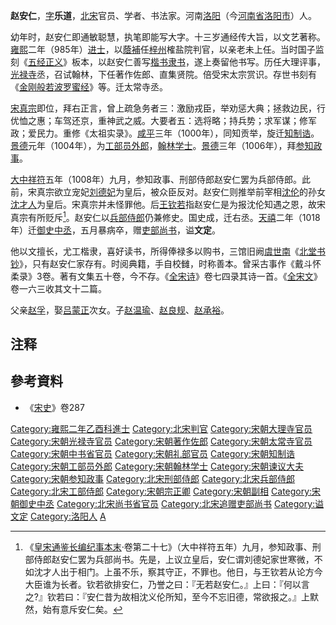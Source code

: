 '''赵安仁'''{{BD|957年||1018年|}}，[[表字|字]]'''乐道'''，[[北宋|北宋]]官员、学者、书法家。河南[[洛阳县|洛阳]]（今[[河南省|河南省]][[洛阳市|洛阳市]]）人。

幼年时，赵安仁即通敏聪慧，执笔即能写大字。十三岁通经传大旨，以文艺著称。[[雍熙|雍熙]]二年（985年）[[进士|进士]]，以[[蔭補|蔭補]]任[[梓州|梓州]]榷盐院判官，以亲老未上任。当时国子监刻《[[五经正义|五经正义]]》板本，以赵安仁善写[[楷书|楷书]][[隶书|隶书]]，遂上奏留他书写。历任大理评事，[[光禄寺|光禄寺]]丞，召试翰林，下任著作佐郎、直集贤院。倍受宋太宗赏识。存世书刻有《[[金刚般若波罗蜜经|金刚般若波罗蜜经]]》等。迁太常寺丞。

[[宋真宗|宋真宗]]即位，拜右正言，曾上疏急务者三：激励戎臣，举劝惩大典；拯救边民，行优恤之惠；车驾还京，重神武之威。大要者五：选将略；持兵势；求军谋；修军政；爱民力。重修《太祖实录》。[[咸平|咸平]]三年（1000年），同知贡举，旋迁[[知制诰|知制诰]]。[[景德|景德]]元年（1004年），为[[工部员外郎|工部员外郎]]，[[翰林学士|翰林学士]]。[[景德|景德]]三年（1006年），拜[[参知政事|参知政事]]。

[[大中祥符|大中祥符]]五年（1008年）九月，参知政事、刑部侍郎赵安仁罢为兵部侍郎。此前，宋真宗欲立宠妃[[章献皇后|刘德妃]]为皇后，被众臣反对。赵安仁则推举前宰相[[沈倫|沈伦]]的孙女[[昭靜貴妃|沈才人]]为皇后。宋真宗并未怪罪他。后[[王欽若|王钦若]]指赵安仁是为报沈伦知遇之恩，故宋真宗有所贬斥<ref>《[[皇宋通鉴长编纪事本末|皇宋通鉴长编纪事本末]]·卷第二十七》（大中祥符五年）九月，参知政事、刑部侍郎赵安仁罢为兵部尚书。先是，上议立皇后，安仁谓刘德妃家世寒微，不如沈才人出于相门。上虽不乐，察其守正，不罪也。他日，与王钦若从论方今大臣谁为长者。钦若欲排安仁，乃誉之曰：『无若赵安仁。』上曰：『何以言之?』钦若曰：『安仁昔为故相沈义伦所知，至今不忘旧德，常欲报之。』上默然，始有意斥安仁矣。</ref>。赵安仁以[[兵部侍郎|兵部侍郎]]仍兼修史。国史成，迁右丞。[[天禧_(北宋)|天禧]]二年（1018年）迁[[御史中丞|御史中丞]]，五月暴病卒，赠[[吏部尚书|吏部尚书]]，谥'''文定'''。

他以文擅长，尤工楷隶，喜好读书，所得俸禄多以购书，三馆旧阙[[虞世南|虞世南]]《[[北堂书钞|北堂书钞]]》，只有赵安仁家存有。时阅典籍，手自校雠，时称善本。曾采古事作《戴斗怀柔录》3卷。著有文集五十卷，今不存。《[[全宋诗|全宋诗]]》卷七四录其诗一首。《[[全宋文|全宋文]]》卷一六三收其文十二篇。

父亲[[赵孚|赵孚]]，娶[[吕蒙正|吕蒙正]]次女。子[[赵温瑜|赵温瑜]]、[[赵良规|赵良规]]、[[赵承裕|赵承裕]]。

== 注释  ==

{{Reflist}}

== 參考資料 ==
* 《[[宋史|宋史]]》卷287

{{DEFAULTSORT:Z}}
[[Category:雍熙二年乙酉科進士|Category:雍熙二年乙酉科進士]]
[[Category:北宋判官|Category:北宋判官]]
[[Category:宋朝大理寺官员|Category:宋朝大理寺官员]]
[[Category:宋朝光禄寺官员|Category:宋朝光禄寺官员]]
[[Category:宋朝著作佐郎|Category:宋朝著作佐郎]]
[[Category:宋朝太常寺官员|Category:宋朝太常寺官员]]
[[Category:宋朝中书省官员|Category:宋朝中书省官员]]
[[Category:宋朝礼部官员|Category:宋朝礼部官员]]
[[Category:宋朝知制诰|Category:宋朝知制诰]]
[[Category:宋朝工部员外郎|Category:宋朝工部员外郎]]
[[Category:宋朝翰林学士|Category:宋朝翰林学士]]
[[Category:宋朝谏议大夫|Category:宋朝谏议大夫]]
[[Category:宋朝参知政事|Category:宋朝参知政事]]
[[Category:北宋刑部侍郎|Category:北宋刑部侍郎]]
[[Category:北宋兵部侍郎|Category:北宋兵部侍郎]]
[[Category:北宋工部侍郎|Category:北宋工部侍郎]]
[[Category:宋朝宗正卿|Category:宋朝宗正卿]]
[[Category:宋朝副相|Category:宋朝副相]]
[[Category:宋朝御史中丞|Category:宋朝御史中丞]]
[[Category:北宋尚书省官员|Category:北宋尚书省官员]]
[[Category:北宋追赠吏部尚书|Category:北宋追赠吏部尚书]]
[[Category:谥文定|Category:谥文定]]
[[Category:洛阳人|Category:洛阳人]]
[[Category:赵姓|A]]